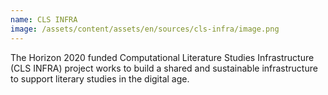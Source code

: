 ```yaml
---
name: CLS INFRA
image: /assets/content/assets/en/sources/cls-infra/image.png
---
```

The Horizon 2020 funded Computational Literature Studies Infrastructure (CLS INFRA) project works to build a shared and sustainable infrastructure to support literary studies in the digital age.
